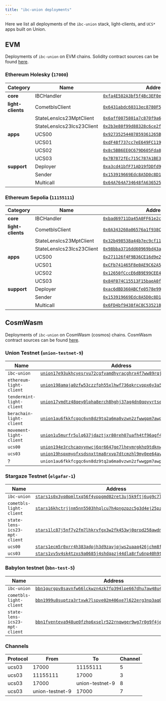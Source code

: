 ```yaml
---
title: "ibc-union deployments"
---
```


Here we list all deployments of the `ibc-union` stack, light-clients, and `UCS*` apps built on Union.

## EVM

Deployments of `ibc-union` on EVM chains. Solidity contract sources can be found [here](https://github.com/unionlabs/union/tree/main/evm/contracts).


### Ethereum Holesky (`17000`)

| Category           | Name              | Address                                                                                                                               |
|--------------------|-------------------|---------------------------------------------------------------------------------------------------------------------------------------|
| **core**           | IBCHandler        | [`0xfa4E502A3bf5f4Bc3EF0e17960b3Cd868d70E809`](https://holesky.etherscan.io/address/0xfa4E502A3bf5f4Bc3EF0e17960b3Cd868d70E809) |
| **light-clients**  | CometblsClient    | [`0x6431abdc60313ec8780F5CCE1535dFe2DD891081`](https://holesky.etherscan.io/address/0x6431abdc60313ec8780F5CCE1535dFe2DD891081) |
|                    | StateLensIcs23MptClient | [`0x6aff0075801a7c870f9a6f363dfb0612edd7e9f0`](https://holesky.etherscan.io/address/0x6aff0075801a7c870f9a6f363dfb0612edd7e9f0) |
|                    | StateLensIcs23Ics23Client | [`0x2b3e80f99d88328c6ce2f9185604eef0046a1462`](https://holesky.etherscan.io/address/0x2b3e80f99d88328c6ce2f9185604eef0046a1462) |
| **apps**           | UCS00             | [`0x92735254407859361265B51cDb76583ED7E3359b`](https://holesky.etherscan.io/address/0x92735254407859361265B51cDb76583ED7E3359b) |
|                    | UCS01             | [`0xdF48f737cc7eE649FC119B312932a9b99C40f417`](https://holesky.etherscan.io/address/0xdF48f737cc7eE649FC119B312932a9b99C40f417) |
|                    | UCS02             | [`0x8c5BB6EE0C679D605Fda89341148b9921C0d119c`](https://holesky.etherscan.io/address/0x8c5BB6EE0C679D605Fda89341148b9921C0d119c) |
|                    | UCS03             | [`0x7B7872fEc715C787A1BE3f062AdeDc82b3B06144`](https://holesky.etherscan.io/address/0x7B7872fEc715C787A1BE3f062AdeDc82b3B06144) |
| **support**        | Deployer          | [`0xa3cd41bfF71AD19fDDfd901A9773C975A0404D97`](https://holesky.etherscan.io/address/0xa3cd41bfF71AD19fDDfd901A9773C975A0404D97) |
|                    | Sender            | [`0x153919669Edc8A5D0c8D1E4507c9CE60435A1177`](https://holesky.etherscan.io/address/0x153919669Edc8A5D0c8D1E4507c9CE60435A1177) |
|                    | Multicall         | [`0x64A764A734648fA636525C7e4b3cE38Ca256b647`](https://holesky.etherscan.io/address/0x64A764A734648fA636525C7e4b3cE38Ca256b647) |

### Ethereum Sepolia (`11155111`)

| Category           | Name              | Address                                                                                                                               |
|--------------------|-------------------|---------------------------------------------------------------------------------------------------------------------------------------|
| **core**           | IBCHandler        | [`0xbad69711Da45A0FF61e2c50b8c9B1F3314742d2b`](https://sepolia.etherscan.io/address/0xbad69711Da45A0FF61e2c50b8c9B1F3314742d2b) |
| **light-clients**  | CometblsClient    | [`0x0A343260a06576a1f938C18F70FaA7eF2a3a7d4F`](https://sepolia.etherscan.io/address/0x0A343260a06576a1f938C18F70FaA7eF2a3a7d4F) |
|                    | StateLensIcs23MptClient | [`0x32b498538a44b7ec9cf11b18c18e793d0804db1b`](https://sepolia.etherscan.io/address/0x32b498538a44b7ec9cf11b18c18e793d0804db1b) |
|                    | StateLensIcs23Ics23Client | [`0x98bba3716dd60969bd43ad7464783771d554fa6a`](https://sepolia.etherscan.io/address/0x98bba3716dd60969bd43ad7464783771d554fa6a) |
| **apps**           | UCS00             | [`0x271126f4F9B36CE16d9e2eF75691485ddCE11dB6`](https://sepolia.etherscan.io/address/0x271126f4F9B36CE16d9e2eF75691485ddCE11dB6) |
|                    | UCS01             | [`0xCFb741465F8e0AE9C62A548Fa85D312E6E5615Ba`](https://sepolia.etherscan.io/address/0xCFb741465F8e0AE9C62A548Fa85D312E6E5615Ba) |
|                    | UCS02             | [`0x12650fCccE6dB9E99CEE482490A5fAF248A62B22`](https://sepolia.etherscan.io/address/0x12650fCccE6dB9E99CEE482490A5fAF248A62B22) |
|                    | UCS03             | [`0x84F074C15513F15baeA0fbEd3ec42F0Bd1fb3efa`](https://sepolia.etherscan.io/address/0x84F074C15513F15baeA0fbEd3ec42F0Bd1fb3efa) |
| **support**        | Deployer          | [`0xac6dBD360ABCfe0578e998D359d4F43a5A117219`](https://sepolia.etherscan.io/address/0xac6dBD360ABCfe0578e998D359d4F43a5A117219) |
|                    | Sender            | [`0x153919669Edc8A5D0c8D1E4507c9CE60435A1177`](https://sepolia.etherscan.io/address/0x153919669Edc8A5D0c8D1E4507c9CE60435A1177) |
|                    | Multicall         | [`0x6FD4bf9438fAC8C535218E79191594A879E47E96`](https://sepolia.etherscan.io/address/0x6FD4bf9438fAC8C535218E79191594A879E47E96) |

## CosmWasm

Deployments of `ibc-union` on CosmWasm (cosmos) chains. CosmWasm contract sources can be found [here](https://github.com/unionlabs/union/tree/main/cosmwasm/ibc-union).

### Union Testnet (`union-testnet-9`)

| Name              | Address                                                                                                                               |
|-------------------|---------------------------------------------------------------------------------------------------------------------------------------|
| `ibc-union`       | [`union17e93ukhcyesrvu72cgfvamdhyracghrx4f7ww89rqjg944ntdegscxepme`](https://explorer.testnet-9.union.build/union/cosmwasm/0/transactions?contract=union17e93ukhcyesrvu72cgfvamdhyracghrx4f7ww89rqjg944ntdegscxepme) |
| `ethereum-light-client`   | [`union198amaja0zfw53czzfph55xlhwf736qkrcvppx6y3a5rkqmxaj9fshqmczk`](https://explorer.testnet-9.union.build/union/cosmwasm/0/transactions?contract=union198amaja0zfw53czzfph55xlhwf736qkrcvppx6y3a5rkqmxaj9fshqmczk) |
| `tendermint-light-client`   | [`union17ymdtz48qey0lpha8erch8hghj37ag4dn0qqyyrtseymvgw6lfnqa962sy`](https://explorer.testnet-9.union.build/union/cosmwasm/0/transactions?contract=union17ymdtz48qey0lpha8erch8hghj37ag4dn0qqyyrtseymvgw6lfnqa962sy) |
| `berachain-light-client`   | [`union1au6fkkfcgqc6vn8dz9tq2a6ma0vzwn2zfwwgpm7awpaeekw346uqjedtky`](https://explorer.testnet-9.union.build/union/cosmwasm/0/transactions?contract=union1au6fkkfcgqc6vn8dz9tq2a6ma0vzwn2zfwwgpm7awpaeekw346uqjedtky) |
| `movement-light-client`   | [`union1u5murfr5ulq637jdaztjxr80reh07uafh4tf96agf4ku5yyuf7mq4phlks`](https://explorer.testnet-9.union.build/union/cosmwasm/0/transactions?contract=union1u5murfr5ulq637jdaztjxr80reh07uafh4tf96agf4ku5yyuf7mq4phlks) |
| `ucs00`            | [`union194e3rchcaqyynwcj6qr6647ge7lheymrgkhq9tdknw35050ufhuqzqz2he`](https://explorer.testnet-9.union.build/union/cosmwasm/0/transactions?contract=union194e3rchcaqyynwcj6qr6647ge7lheymrgkhq9tdknw35050ufhuqzqz2he) |
| `ucs03`            | [`union19hspxmypfxsdsnxttma8rxvp7dtcmzhl9my0ee64avg358vlpawsdvucqa`](https://explorer.testnet-9.union.build/union/cosmwasm/0/transactions?contract=union19hspxmypfxsdsnxttma8rxvp7dtcmzhl9my0ee64avg358vlpawsdvucqa) |
| ?             | `union1au6fkkfcgqc6vn8dz9tq2a6ma0vzwn2zfwwgpm7awpaeekw346uqjedtky` |



### Stargaze Testnet (`elgafar-1`)

| Name              | Address                                                                                                                               |
|-------------------|---------------------------------------------------------------------------------------------------------------------------------------|
| `ibc-union`       | [`stars1s0x3yq0pmltxq56f4yppgmd02ret3uj5k9ftj6ug9c7lc379sw7qv396zm`](https://testnet.ping.pub/stargaze/cosmwasm/0/transactions?contract=stars1s0x3yq0pmltxq56f4yppgmd02ret3uj5k9ftj6ug9c7lc379sw7qv396zm) |
| `cometbls-light-client` | [`stars16khctrjjnm5nn5503hhqlcu7h4pngzpzc5g3d4ej25pz47eqsnjqdctmt7`](https://testnet.ping.pub/stargaze/cosmwasm/0/transactions?contract=stars16khctrjjnm5nn5503hhqlcu7h4pngzpzc5g3d4ej25pz47eqsnjqdctmt7) |
| `state-lens-ics23-mpt-client` | [`stars1lc87j5nf7y2fm7lhkrvfgx3w2fk453wj0qrpd258awdnfdvtjumqt25cml`](https://testnet.ping.pub/stargaze/cosmwasm/0/transactions?contract=stars1lc87j5nf7y2fm7lhkrvfgx3w2fk453wj0qrpd258awdnfdvtjumqt25cml)
| `ucs00` | [`stars1ecm5r0xrr4h383adpjh3d9zavjqjws2uaaq426jchm8fvznpng9sjsqdmw`](https://testnet.ping.pub/stargaze/cosmwasm/0/transactions?contract=stars1ecm5r0xrr4h383adpjh3d9zavjqjws2uaaq426jchm8fvznpng9sjsqdmw)
| `ucs03` | [`stars1vv5v4sk4tzxs9a0685j4shdqazj44dla8rfu6np40h9tneuruq0s3rs6kq`](https://testnet.ping.pub/stargaze/cosmwasm/0/transactions?contract=stars1vv5v4sk4tzxs9a0685j4shdqazj44dla8rfu6np40h9tneuruq0s3rs6kq)


### Babylon testnet (`bbn-test-5`)


| Name              | Address                                                                                                                               |
|-------------------|---------------------------------------------------------------------------------------------------------------------------------------|
| `ibc-union`       | [`bbn1gurgpv8savnfw66lckwzn4zk7fp394lpe667dhu7aw48u40lj6jspwu0t9`](https://testnet.babylon.explorers.guru/contract/bbn1gurgpv8savnfw66lckwzn4zk7fp394lpe667dhu7aw48u40lj6jspwu0t9) |
| `cometbls-light-client` | [`bbn1999u8suptza3rtxwk7lspve02m406xe7l622erg3np3aq05gawxsu7x00m`](https://testnet.babylon.explorers.guru/contract/bbn1999u8suptza3rtxwk7lspve02m406xe7l622erg3np3aq05gawxsu7x00m) |
| `state-lens-ics23-mpt-client` | [`bbn1fventeva948ue0fzhp6xselr522rnqwger9wg7r0g9f4jemsqh6sv9ms6p`](https://testnet.babylon.explorers.guru/contract/bbn1fventeva948ue0fzhp6xselr522rnqwger9wg7r0g9f4jemsqh6sv9ms6p)


### Channels

| Protocol  | From             | To              | Channel  |
|---------- |----------------- |----------       |--------- |
| ucs03     | 17000            | 11155111        | 5        |
| ucs03     | 11155111         | 17000           | 3        |
| ucs03     | 17000            | union-testnet-9 | 8        |
| ucs03     | union-testnet-9  | 17000           | 7        |
